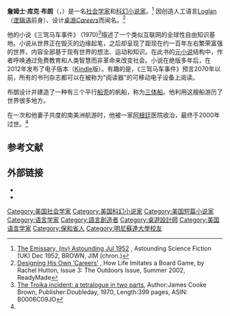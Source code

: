 {{Infobox writer <!-- For more information see [[:Template:Infobox_Writer/doc|:Template:Infobox Writer/doc]]. -->
| name          = {{pagename}}<!-- Deleting this line will use the article title as the page name. -->
| image         =
| image_size    =
| alt           =
| caption       =
| pseudonym     = 吉姆·布朗
| birth_name    = James Cooke Brown
| birth_date    = {{Birth date|1921|07|21}}<ref name=sffl>[http://books.google.com.au/books?id=L25ycEzuXxIC&lpg=PA833&ots=lkxreZVczc&dq=james%20cooke%20Brown%20-soul%20-captain%20wives&pg=PA833#v=onepage&q&f=false Science Fiction and Fantasy Literature, Volume 2], Page 833, Authors:R. Reginald, Douglas Menville, Mary A. Burgess, Publisher:Wildside Press LLC, 2010, ISBN 978-0-941028-77-6</ref>
| birth_place   = [[菲律宾|菲律宾]][[保和岛|保和岛]][[塔比拉兰|塔比拉兰]]<ref name=sffl />
| death_date    = {{Death date and age|2000|02|13|1921|07|21}}
| death_place   = [[阿根廷|阿根廷]][[火地岛省_(阿根廷)|火地岛]]<ref name=jmbabout>{{cite web |url=http://www.jobmarketbook.com/About.html |title=About the Author |accessdate=2011-11-12 |deadurl=yes |archiveurl=https://web.archive.org/web/20090608122151/http://www.jobmarketbook.com/About.html |archivedate=2009-06-08 }}, Job Market of the Future</ref>
| resting_place =
| occupation    = [[社会学家|社会学家]]<br>[[科幻小说家|科幻小说家]]<br>[[语言学家|语言学家]]<ref name=sffl />
| language      =
| nationality   =
| ethnicity     =
| citizenship   =
| education     = 文学学士, [[明尼苏达大学|明尼苏达大学]] 1946, 哲学博士, 1948<ref name=sffl />
| alma_mater    =
| period        =
| genre         = [[科幻小说|科幻小说]]
| subject       =
| movement      =
| notableworks  =
| spouse        = （第一任妻子） 露尤尔·富勒·布朗<ref>[http://www.loglan.org/Download/Loglan1.pdf Foreword:''Finally, I wish above all to acknowledge the ten years' collaboration of my (then) wife, Lujoye Fuller Brown, often amounting to coauthorship,''] {{Wayback|url=http://www.loglan.org/Download/Loglan1.pdf |date=20210211015641 }}, LOGLAN 1: A LOGICAL LANGUAGE, Revised Fourth Edition, by James Cooke Brown. The ISBN printed in the document (1-877665-00-Z) is invalid.</ref><br>（第二任妻子） 伊芙琳•露丝•安德森<ref name=future1>[http://books.google.com.au/books?id=oGlF1U83lXkC&lpg=PA319&ots=jX28agZJw1&dq=Anderson%2C%20Evelyn.%20James%20Cooke%20Brown&pg=PA319#v=onepage&q=Anderson,%20Evelyn.%20James%20Cooke%20Brown&f=false The job market of the future: using computers to humanize economies] {{Wayback|url=http://books.google.com.au/books?id=oGlF1U83lXkC&lpg=PA319&ots=jX28agZJw1&dq=Anderson%2C%20Evelyn.%20James%20Cooke%20Brown&pg=PA319#v=onepage&q=Anderson,%20Evelyn.%20James%20Cooke%20Brown&f=false |date=20150121025219 }}, By James Cooke Brown, Page 319, Publisher:M.E. Sharpe, 2001, ISBN 978-0-7656-0732-4</ref>
| partner       =
| children      = 杰弗逊(生于1944),<br>吉尔(生于1945),<br>詹妮弗•富勒•布朗(生于1965)<ref name=sffl /><ref name=future1 />
| relatives     = 父亲：布莱恩•博蒂斯•布朗<br>母亲：瓦奥莱特•玛丽•库克<ref name=sffl />
| influences    =
| influenced    =
| awards        =
| signature     =
| signature_alt =
| website       =
| portaldisp    =
}}

'''詹姆士·库克·布朗'''（{{lang-en|James Cooke Brown}}，{{bd|1921年|7月21日|2000年|2月13日}}）是一名[[社会学家|社会学家]]和[[科幻小说家|科幻小说家]]。<ref>[http://www.philsp.com/homeville/fmi/s448.htm#A12314 The Emissary, (nv) Astounding Jul 1952] {{Wayback|url=http://www.philsp.com/homeville/fmi/s448.htm#A12314 |date=20111108170309 }}, Astounding Science Fiction (UK) Dec 1952, BROWN, JIM (chron.)</ref> 因创造人工语言[[Loglan|Loglan]]（[[逻辑语|逻辑语]]前身）、设计[[桌游|桌游]]''[[Careers_(board_game)|Careers]]''而闻名。<ref>[http://www.readymade.com/magazine/article/designing_his_own_careers Designing His Own ‘Careers’] {{Webarchive|url=https://archive.today/20120910204830/http://www.readymade.com/magazine/article/designing_his_own_careers |date=2012-09-10 }}, How Life Imitates a Board Game, by Rachel Hutton, Issue 3: The Outdoors Issue, Summer 2002, ReadyMade</ref>

他的小说《三驾马车事件》 (1970)<ref>[http://books.google.com.au/books?id=lfONQgAACAAJ&dq=The+Troika+incident:+a+tetralogue+in+two+parts&hl=en&ei=0by9TpDuEKLqmAW40ciQBA&sa=X&oi=book_result&ct=result&resnum=1&ved=0CDMQ6AEwAA The Troika incident: a tetralogue in two parts], Author:James Cooke Brown, Publisher:Doubleday, 1970, Length:399 pages, ASIN: B0006C09JO</ref>描述了一个类似互联网的全球性自由知识基地。小说从世界正在毁灭的边缘起笔，之后却呈现了距现在约一百年左右繁荣富强的世界，内容全部基于现有世界的想法、运动和知识。在此书的[[元小说|元小说]]结构中，作者呼唤通过免费教育和人类智慧而非革命来改变社会。小说在绝版多年后，在2012年发布了电子版本（[[Kindle|Kindle]]版）。有趣的是，《三驾马车事件》预言2070年以前，所有的书刊杂志都可以在被称为"阅读器"的可移动电子设备上阅读。  

布朗设计并建造了一种有三个平行[[船壳|船壳]]的帆船，称为[[三体船|三体船]]。他利用这艘船游历了世界很多地方。

在一次和他妻子共度的南美洲航游时，他被一家[[阿根廷|阿根廷]]医院收治，最终于2000年过世。<ref name=jmbabout />

==参考文献==
{{reflist|2}}

==外部链接==
*{{isfdb name|id=James_Cooke_Brown|name=James Cooke Brown}}
*{{BoardGameGeek designer|633|James Cooke Brown}}

{{Authority control}}
{{DEFAULTSORT:Brown, James Cooke}}
[[Category:美国社会学家|Category:美国社会学家]]
[[Category:美国科幻小说家|Category:美国科幻小说家]]
[[Category:美国短篇小说家|Category:美国短篇小说家]]
[[Category:语言学家|Category:语言学家]]
[[Category:語言創造者|Category:語言創造者]]
[[Category:桌遊設計師|Category:桌遊設計師]]
[[Category:美国语言学家|Category:美国语言学家]]
[[Category:保和省人|Category:保和省人]]
[[Category:明尼蘇達大學校友|Category:明尼蘇達大學校友]]